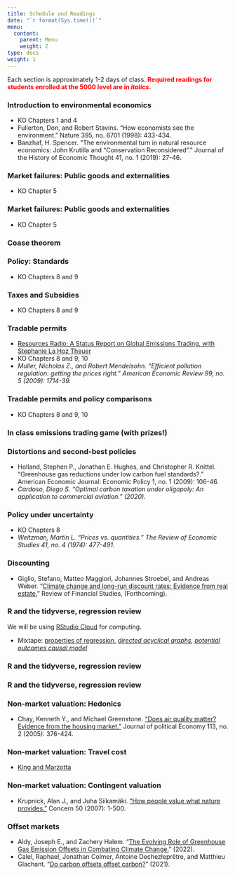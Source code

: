 ```yaml
---
title: Schedule and Readings
date: "`r format(Sys.time())`"
menu:
  content:
    parent: Menu
    weight: 2
type: docs
weight: 1
---
```


Each section is approximately 1-2 days of class. <span style="color:red">**Required readings for students enrolled at the 5000 level are in *italics*.** </span>

### Introduction to environmental economics

 - KO Chapters 1 and 4
 - Fullerton, Don, and Robert Stavins. "How economists see the environment." Nature 395, no. 6701 (1998): 433-434.
 - Banzhaf, H. Spencer. "The environmental turn in natural resource economics: John Krutilla and “Conservation Reconsidered”." Journal of the History of Economic Thought 41, no. 1 (2019): 27-46.

### Market failures: Public goods and externalities

 - KO Chapter 5

### Market failures: Public goods and externalities

  - KO Chapter 5

### Coase theorem

### Policy: Standards

  - KO Chapters 8 and 9

### Taxes and Subsidies

  - KO Chapters 8 and 9

### Tradable permits

  - [Resources Radio: A Status Report on Global Emissions Trading, with Stephanie La Hoz Theuer](https://www.resourcesmag.org/resources-radio/status-report-global-emissions-trading-stephanie-la-hoz-theuer/)
  - KO Chapters 8 and 9, 10
  - *Muller, Nicholas Z., and Robert Mendelsohn. "Efficient pollution regulation: getting the prices right." American Economic Review 99, no. 5 (2009): 1714-39.*

### Tradable permits and policy comparisons

  - KO Chapters 8 and 9, 10
  
### In class emissions trading game (with prizes!)

### Distortions and second-best policies

  - Holland, Stephen P., Jonathan E. Hughes, and Christopher R. Knittel. "Greenhouse gas reductions under low carbon fuel standards?." American Economic Journal: Economic Policy 1, no. 1 (2009): 106-46.
  - *Cardoso, Diego S. "Optimal carbon taxation under oligopoly: An application to commercial aviation." (2020).*

### Policy under uncertainty

  - KO Chapters 8
  - *Weitzman, Martin L. "Prices vs. quantities." The Review of Economic Studies 41, no. 4 (1974): 477-491.*


### Discounting

  - Giglio, Stefano, Matteo Maggiori, Johannes Stroebel, and Andreas Weber. "[Climate change and long-run discount rates: Evidence from real estate.](http://pages.stern.nyu.edu/~jstroebe/PDF/GMRSW_Climate.pdf)" Review of Financial Studies, (Forthcoming).

### R and the tidyverse, regression review

We will be using [RStudio Cloud](https://rstudio.cloud/) for computing.

  - Mixtape: [properties of regression](https://mixtape.scunning.com/probability-and-regression.html), *[directed acyclical graphs](https://mixtape.scunning.com/dag.html), [potential outcomes causal model](https://mixtape.scunning.com/potential-outcomes.html)*

### R and the tidyverse, regression review

### R and the tidyverse, regression review

  
### Non-market valuation: Hedonics

  - Chay, Kenneth Y., and Michael Greenstone. ["Does air quality matter? Evidence from the housing market."](https://epic.uchicago.edu/wp-content/uploads/2019/08/427462.pdf) Journal of political Economy 113, no. 2 (2005): 376-424.

### Non-market valuation: Travel cost

  - [King and Marzotta](http://www.ecosystemvaluation.org/travel_costs.htm)

### Non-market valuation: Contingent valuation

  - Krupnick, Alan J., and Juha Siikamäki. ["How people value what nature provides."](https://media.rff.org/archive/files/sharepoint/WorkImages/Download/RFF-Resources-165_WhatNatureProvides.pdf) Concern 50 (2007): 1-500.

<!-- ### Climate change science -->

<!--   - Hsiang, Solomon, and Robert E. Kopp. "[An economist's guide to climate change science.](https://www.aeaweb.org/articles?id=10.1257%2Fjep.32.4.3)" Journal of Economic Perspectives 32, no. 4 (2018): 3-32. -->
<!--   - Good resource on doing climate-econ research: [ClimateEstimate.net](https://climateestimate.net/getting-started) -->

<!-- ### Climate change impacts: agriculture -->

<!--   - Mendelsohn, Robert, William D. Nordhaus, and Daigee Shaw. ["The impact of global warming on agriculture: a Ricardian analysis."](https://www.jstor.org/stable/pdf/2118029.pdf?casa_token=SgxWWSNDCrkAAAAA:KOQRexQyxDm-upRuB2klSFOhd73U4siWac5HdgYkXIBJbabt4kYXohFXIz0SkusR-F_w_sHb7gfEWYyurJpK0DqPqphPb1zstx2e1drXlUGwRRrC9Nc) American Economic Review (1994): 753-771. -->
<!--   - Deschênes, Olivier, and Michael Greenstone. "The economic impacts of climate change: evidence from agricultural output and random fluctuations in weather." American Economic Review 97, no. 1 (2007): 354-385. -->
<!--   - *Ortiz‐Bobea, Ariel. ["The role of nonfarm influences in Ricardian estimates of climate change impacts on US agriculture."](https://onlinelibrary.wiley.com/doi/pdf/10.1093/ajae/aaz047?casa_token=BiuedqaJzyEAAAAA:sAN63shhKgC1EzikS__FpU0duPuTy5HF6cNvrMJC9rqgeCngM9hDIv225lGSQpgyG_cYZyUKlf4Y-w) American Journal of Agricultural Economics 102, no. 3 (2020): 934-959.* -->

<!-- ### The integrated assessment of climate change -->

<!--   - Nordhaus, William D. "[Revisiting the social cost of carbon.](https://www.pnas.org/content/114/7/1518.full)" Proceedings of the National Academy of Sciences 114, no. 7 (2017): 1518-1523. -->
<!--   - webDICE: http://webdice.rdcep.org/ -->

  
### Offset markets

- Aldy, Joseph E., and Zachery Halem. "[The Evolving Role of Greenhouse Gas Emission Offsets in Combating Climate Change.](https://media.rff.org/documents/WP_22-17.pdf)" (2022).
- Calel, Raphael, Jonathan Colmer, Antoine Dechezleprêtre, and Matthieu Glachant. "[Do carbon offsets offset carbon?](https://papers.ssrn.com/sol3/papers.cfm?abstract_id=3950103)" (2021).


<!-- ### Environmental finance intro: conservation finance, green bonds, green investing, ESG, offsets -->

<!--   - [Bloomberg: The ESG Mirage](https://www.bloomberg.com/graphics/2021-what-is-esg-investing-msci-ratings-focus-on-corporate-bottom-line/?ai=eyJpc1N1YnNjcmliZWQiOnRydWUsImFydGljbGVSZWFkIjpmYWxzZSwiYXJ0aWNsZUNvdW50IjowLCJ3YWxsSGVpZ2h0IjoxfQ==) -->
<!--   - [World Bank: What You Need to Know About Green Bonds](https://www.worldbank.org/en/news/feature/2021/12/08/what-you-need-to-know-about-ifc-s-green-bonds) -->
<!--   - [World Bank: What You Need to Know About Sustainable Development Bonds](https://www.worldbank.org/en/news/feature/2021/09/28/what-you-need-to-know-about-sustainable-development-bonds) -->
<!--   - Huwyler, Fabian, Jürg Käppeli, and John Tobin. "Conservation finance from niche to mainstream: The building of an institutional asset class." Credit Suisse Group AG and McKinsey Center for Business and Environment (2016). -->
<!--   - Baker, Malcolm, Daniel Bergstresser, George Serafeim, and Jeffrey Wurgler. Financing the response to climate change: The pricing and ownership of US green bonds. No. w25194. National Bureau of Economic Research, 2018. -->
<!--   - Heinkel, Robert, Alan Kraus, and Josef Zechner. "The effect of green investment on corporate behavior." Journal of Financial and Quantitative Analysis 36, no. 4 (2001): 431-449. -->

<!-- ### Environmental finance: climate -->

<!--   - [State and Trends of Carbon Pricing 2021](https://openknowledge.worldbank.org/bitstream/handle/10986/35620/9781464817281.pdf?sequence=12&isAllowed=y) -->
<!--   - [Resources Radio: Pricing Climate Risk in the Markets, with Robert Litterman](https://www.resourcesmag.org/resources-radio/pricing-climate-risk-markets-robert-litterman/) -->
<!--   - Dietz, Simon, Christian Gollier, and Louise Kessler. "The climate beta." Journal of Environmental Economics and Management 87 (2018): 258-274. -->
<!--   - Painter, Marcus. "An inconvenient cost: The effects of climate change on municipal bonds." Journal of Financial Economics 135, no. 2 (2020): 468-482. -->
<!--   - Ilhan, Emirhan, Zacharias Sautner, and Grigory Vilkov. "Carbon tail risk." The Review of Financial Studies 34, no. 3 (2021): 1540-1571. -->
<!--   - *Kossoy, Alexandre. State and trends of carbon pricing 2015. World Bank Publications, 2015.* -->
<!--   - *Calel, Raphael, Jonathan Colmer, Antoine Dechezlepretre, Matthieu Glachant. Do Carbon Offsets Offset Carbon? (2021).* -->

<!-- ### Environmental finance: real estate   -->

<!--   - Baldauf, Markus, Lorenzo Garlappi, and Constantine Yannelis. "Does climate change affect real estate prices? Only if you believe in it." The Review of Financial Studies 33, no. 3 (2020): 1256-1295. -->
<!--   - Murfin, Justin, and Matthew Spiegel. "Is the risk of sea level rise capitalized in residential real estate?." The Review of Financial Studies 33, no. 3 (2020): 1217-1255. -->
<!--   - *Bakkensen, Laura, and Lint Barrage. "Flood Risk Belief Heterogeneity and Coastal Home Price Dynamics: Going Under Water?" The Review of Financial Studies (2021).* -->

<!-- ### Environmental finance: public finance -->

<!--   - Jerch, Rhiannon, Matthew E. Kahn, and Gary C. Lin. Local Public Finance Dynamics and Hurricane Shocks. No. w28050. National Bureau of Economic Research, 2020. -->
<!--   - Deryugina, Tatyana. "The fiscal cost of hurricanes: Disaster aid versus social insurance." American Economic Journal: Economic Policy 9, no. 3 (2017): 168-98. -->
<!--   - Jha, Akshaya, Stephen A. Karolyi, and Nicholas Z. Muller. Polluting Public Funds: The Effect of Environmental Regulation on Municipal Bonds. No. w28210. National Bureau of Economic Research, 2020. -->
<!--   - Goldsmith-Pinkham, Paul S., Matthew Gustafson, Ryan Lewis, and Michael Schwert. "Sea level rise exposure and municipal bond yields." (2021). -->

<!-- ### Pollution and health -->

<!--   - Mixtape: [difference-in-differences](https://mixtape.scunning.com/ch8.html) -->
<!--   - Hollingsworth, Alex, and Ivan Rudik. "[The effect of leaded gasoline on elderly mortality: Evidence from regulatory exemptions.](https://osf.io/preprints/socarxiv/rdy6g/)" American Economic Journal: Economic Policy (2021). -->
<!--   - *Deryugina, Tatyana, Garth Heutel, Nolan H. Miller, David Molitor, and Julian Reif. "[The mortality and medical costs of air pollution: Evidence from changes in wind direction.](http://www.julianreif.com/research/reif.aer.2019.pollution.pdf)" American Economic Review 109, no. 12 (2019): 4178-4219.* -->